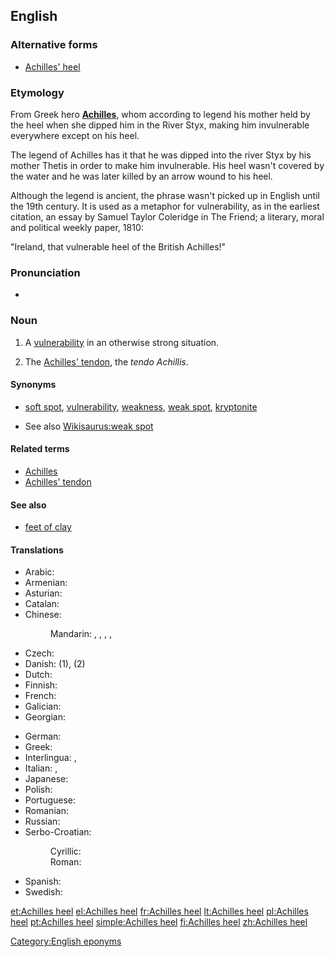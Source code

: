 ==English==

{{wikipedia}}

===Alternative forms===
* [[Achilles' heel]]

===Etymology===
From Greek hero '''[[Achilles]]''', whom according to legend his mother held by the heel when she dipped him in the River Styx, making him invulnerable everywhere except on his heel.

The legend of Achilles has it that he was dipped into the river Styx by his mother Thetis in order to make him invulnerable. His heel wasn't covered by the water and he was later killed by an arrow wound to his heel.

Although the legend is ancient, the phrase wasn't picked up in English until the 19th century. It is used as a metaphor for vulnerability, as in the earliest citation, an essay by Samuel Taylor Coleridge in The Friend; a literary, moral and political weekly paper, 1810:

"Ireland, that vulnerable heel of the British Achilles!"

===Pronunciation===
* {{a|UK|US}} {{IPA|/əˌkɪl.iːz ˈhiːl/}}

===Noun===
{{en-noun|head=[[Achilles]] [[heel]]}}

# A [[vulnerability]] in an otherwise strong situation.
# {{anatomy}} The [[Achilles' tendon]], the ''tendo Achillis''.

====Synonyms====
* {{sense|vulnerability}} [[soft spot]], [[vulnerability]], [[weakness]], [[weak spot]], [[kryptonite]]
* See also [[Wikisaurus:weak spot]]

====Related terms====
* [[Achilles]]
* [[Achilles' tendon]]

====See also====
* [[feet of clay]]

====Translations====
{{trans-top|vulnerability in an otherwise strong situation}}
* Arabic: {{t-|ar|نقطة الضعف|f|sc=Arab}}
* Armenian: {{t-|hy|աքիլեսյան գարշապար|tr=ak’ilesyan garšapar}}
* Asturian: {{t|ast|calcañu d'Aquiles|m}}
* Catalan: {{t-|ca|taló d'Aquil·les|m}}
* Chinese:
*: Mandarin: {{t|cmn|弱項|sc=Hani}}, {{t|cmn|弱项|tr=ruòxiàng|sc=Hani}}, {{t|cmn|軟肋|sc=Hani}}, {{t|cmn|软肋|tr=ruǎnlèi|sc=Hani}}, {{t|cmn|阿喀琉斯之踵|tr=Ākāliúsī zhī zhǒng|sc=Hani}}
* Czech: {{t-|cs|Achilova pata|f}}
* Danish: {{t+|da|akilleshæl|c}} (1), {{t-|da|akillessene|c}} (2)
* Dutch: {{t-|nl|achilleshiel}}
* Finnish: {{t+|fi|akilleenkantapää}}
* French: {{t+|fr|talon d'Achille|m}}
* Galician: {{t-|gl|talón de Aquiles|m}}
* Georgian: {{t-|ka|აქილევსის ქუსლი|tr=ak'ilevsis k'usli|sc=Geor}}
{{trans-mid}}
* German: {{t+|de|Achillesferse|f}}
* Greek: {{t-|el|αχίλλειος πτέρνα|f|tr=achílleios ptérna|sc=Grek}}
* Interlingua: {{t-|ia|calce de Achilles}}, {{t-|ia|talon de Achilles}}
* Italian: {{t-|it|tallone di Achille}}, {{t|it|tallone d'Achille|m}}
* Japanese: {{t-|ja|アキレス腱|tr=Akiresuken|sc=Jpan}}
* Polish: {{t+|pl|pięta Achillesa|f}}
* Portuguese: {{t+|pt|calcanhar de Aquiles|m}}
* Romanian: {{t-|ro|călcâiul lui Ahile|n}}
* Russian: {{t+|ru|Ахиллесова пята|f|tr=Axillésova pjatá}}
* Serbo-Croatian:
*: Cyrillic: {{t-|sh|Ахилова пета|f|sc=Cyrl}}
*: Roman: {{t-|sh|Ahilova peta|f}}
* Spanish: {{t-|es|talón de Aquiles|m}}
* Swedish: {{t-|sv|akilleshäl|c}}
{{trans-bottom}}

{{trans-see|Achilles' tendon}}

[[Category:English eponyms]]

[[et:Achilles heel]]
[[el:Achilles heel]]
[[fr:Achilles heel]]
[[lt:Achilles heel]]
[[pl:Achilles heel]]
[[pt:Achilles heel]]
[[simple:Achilles heel]]
[[fi:Achilles heel]]
[[zh:Achilles heel]]